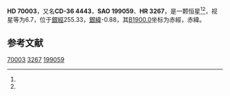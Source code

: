 {{Starbox begin
| name = HD 70003
}}
{{Starbox observe
| epoch = [[J2000.0|J2000.0]]
| constell = {{星座名待查}}<ref name=SIMBAD>{{cite web
 | url=http://simbad.u-strasbg.fr/simbad/sim-id?Ident=HR+3267
 | title=Pulsating variable Star
 | publisher=Centre de Données astronomiques de Strasbourg
 | work=SIMBAD
 | accessdate=2012-07-13
 | archive-date=2016-03-18
 | archive-url=https://web.archive.org/web/20160318103052/http://simbad.u-strasbg.fr/simbad/sim-id?Ident=HR+3267
 | dead-url=no
 }}</ref><ref name=DATA>{{cite web
 | url=http://vizier.u-strasbg.fr/viz-bin/VizieR-5?-out.add=.&-source=5050&-corr=PK=HR&-out.max=9999&HR=3267
 | title=VizieR Detailed Page
 | accessdate=2012-07-13
 | archive-date=2016-03-05
 | archive-url=https://web.archive.org/web/20160305011500/http://vizier.u-strasbg.fr/viz-bin/VizieR-5?-out.add=.&-source=5050&-corr=PK=HR&-out.max=9999&HR=3267
 | dead-url=no
 }}</ref>
| 星官 = 
| ra = {{RA|8|18|12.6}}<ref name=SIMBAD /><ref name=DATA />
| dec = {{DEC|-37|22|27}}<ref name=SIMBAD /><ref name=DATA />
| appmag_v = 6.7<ref name=SIMBAD /><ref name=DATA />
}}
{{Starbox character
| class = A0IV+G:<ref name=SIMBAD /><ref name=DATA />
| b-v = 0.23<ref name=SIMBAD /><ref name=DATA />
| u-b = -0.03<ref name=SIMBAD /><ref name=DATA />
| r-i = <ref name=SIMBAD /><ref name=DATA />
| variable = 
}}
{{Starbox astrometry
| radial_v = -0.03
| prop_mo_ra = 17
| parallax = 0.009
| p_error =
}}
{{Starbox catalog
| names =CD-36 4443，[[SAO星表|SAO]] 199059，[[HD星表|HD]] 70003，[[HR星表|HR]] 3267}}
{{Starbox reference |Simbad=HR+3267}}
{{Starbox end}}

'''HD 70003'''，又名'''CD-36 4443'''，'''SAO 199059'''、'''HR 3267'''，是一颗恒星<ref name=SIMBAD /><ref name=DATA />，视星等为6.7，位于[[銀道座標系|銀經]]255.33，[[銀道座標系|銀緯]]-0.88，其[[B1900.0|B1900.0]]坐标为赤經{{RA|8|14|29.5}}，赤緯{{DEC|-37|-0.88|46}}。

== 参考文献 ==
{{reflist}}

{{star-stub}}

[[Category:HD和HDE天體|70003]]
[[Category:HR天體|3267]]
[[Category:SAO天體|199059]]